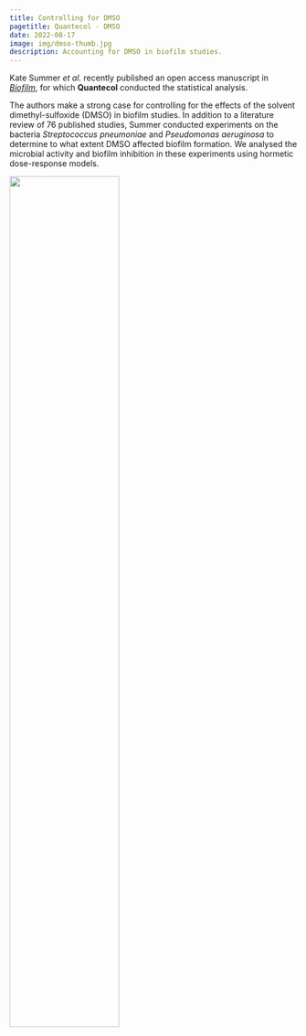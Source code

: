 ```yaml
---
title: Controlling for DMSO
pagetitle: Quantecol - DMSO
date: 2022-08-17
image: img/dmso-thumb.jpg
description: Accounting for DMSO in biofilm studies.
---
```


Kate Summer *et al.* recently published an open access manuscript in [*Biofilm*](https://doi.org/10.1016/j.bioflm.2022.100081), for which **Quantecol** conducted the statistical analysis. 

The authors make a strong case for controlling for the effects of the solvent dimethyl-sulfoxide (DMSO) in biofilm studies. In addition to a literature review of 76 published studies, Summer conducted experiments on the bacteria *Streptococcus pneumoniae* and *Pseudomonas aeruginosa* to determine to what extent DMSO affected biofilm formation. We analysed the microbial activity and biofilm inhibition in these experiments using hormetic dose-response models.

[![](img/dmso.jpg){width="61.8%"}](https://doi.org/10.1016/j.bioflm.2022.100081)